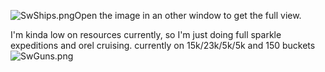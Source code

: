 
[[File:SwShips.png|thumb|left]]Open the image in an other window to get the full view.

I'm kinda low on resources currently, so I'm just doing full sparkle expeditions and orel cruising. currently on 15k/23k/5k/5k and 150 buckets[[File:SwGuns.png|thumb|left]]<ac_metadata title="Will I be able to do Easy/Medium with what I got currently?"> </ac_metadata>